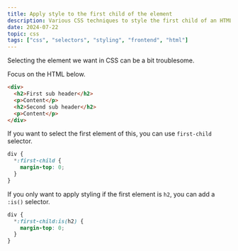 ```yaml
---
title: Apply style to the first child of the element
description: Various CSS techniques to style the first child of an HTML element.
date: 2024-07-22
topic: css
tags: ["css", "selectors", "styling", "frontend", "html"]
---
```


Selecting the element we want in CSS can be a bit troublesome.

Focus on the HTML below.

```html
<div>
  <h2>First sub header</h2>
  <p>Content</p>
  <h2>Second sub header</h2>
  <p>Content</p>
</div>
```

If you want to select the first element of this, you can use `first-child` selector.

```css
div {
  *:first-child {
    margin-top: 0;
  }
}
```

If you only want to apply styling if the first element is `h2`, you can add a `:is()` selector.

```css
div {
  *:first-child:is(h2) {
    margin-top: 0;
  }
}
```